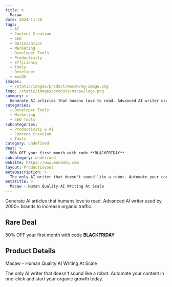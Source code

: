 ```yaml
---
title: >
  Macaw
date: 2024-11-20
tags:
  - AI
  - Content Creation
  - SEO
  - Optimization
  - Marketing
  - Developer Tools
  - Productivity
  - Efficiency
  - Tools
  - Developer
  - macOS
images:
  - /static/images/product/macaw/og-image.png
logo: /static/images/product/macaw/logo.png
summary: >
  Generate AI articles that humans love to read. Advanced AI writer used by 2000+ brands to increase organic traffic.
categories:
  - Developer Tools
  - Marketing
  - SEO Tools
subcategories:
  - Productivity & AI
  - Content Creation
  - Tools
category: undefined
deal: >
  50% OFF your first month with code **BLACKFRIDAY**
subcategory: undefined
website: https://www.macawhq.com
layout: ProductLayout
metaDescription: >
  The only AI writer that doesn't sound like a robot. Automate your content in one-click and start your organic growth today.
metaTitle: >
  Macaw - Human Quality AI Writing At Scale
---
```

Generate AI articles that humans love to read. Advanced AI writer used by 2000+ brands to increase organic traffic.

## Rare Deal

50% OFF your first month with code **BLACKFRIDAY**

## Product Details
Macaw - Human Quality AI Writing At Scale

The only AI writer that doesn't sound like a robot. Automate your content in one-click and start your organic growth today.
